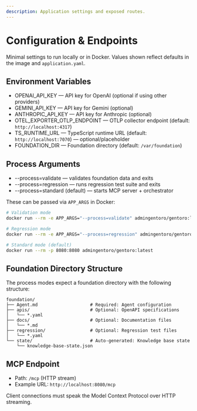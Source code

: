 ```yaml
---
description: Application settings and exposed routes.
---
```


# Configuration & Endpoints

Minimal settings to run locally or in Docker. Values shown reflect defaults in the image and `application.yaml`.

## Environment Variables

- OPENAI_API_KEY — API key for OpenAI (optional if using other providers)
- GEMINI_API_KEY — API key for Gemini (optional)
- ANTHROPIC_API_KEY — API key for Anthropic (optional)
- OTEL_EXPORTER_OTLP_ENDPOINT — OTLP collector endpoint (default: `http://localhost:4317`)
- TS_RUNTIME_URL — TypeScript runtime URL (default: `http://localhost:7070`) — optional/placeholder
- FOUNDATION_DIR — Foundation directory (default: `/var/foundation`)

## Process Arguments

- --process=validate — validates foundation data and exits
- --process=regression — runs regression test suite and exits
- --process=standard (default) — starts MCP server + orchestrator

These can be passed via `APP_ARGS` in Docker:

```bash
# Validation mode
docker run --rm -e APP_ARGS="--process=validate" admingentoro/gentoro:latest

# Regression mode
docker run --rm -e APP_ARGS="--process=regression" admingentoro/gentoro:latest

# Standard mode (default)
docker run --rm -p 8080:8080 admingentoro/gentoro:latest
```

## Foundation Directory Structure

The process modes expect a foundation directory with the following structure:

```
foundation/
├── Agent.md                    # Required: Agent configuration
├── apis/                       # Optional: OpenAPI specifications
│   └── *.yaml
├── docs/                       # Optional: Documentation files
│   └── *.md
├── regression/                 # Optional: Regression test files
│   └── *.yaml
└── state/                      # Auto-generated: Knowledge base state
    └── knowledge-base-state.json
```

## MCP Endpoint

- Path: `/mcp` (HTTP stream)
- Example URL: `http://localhost:8080/mcp`

Client connections must speak the Model Context Protocol over HTTP streaming.
